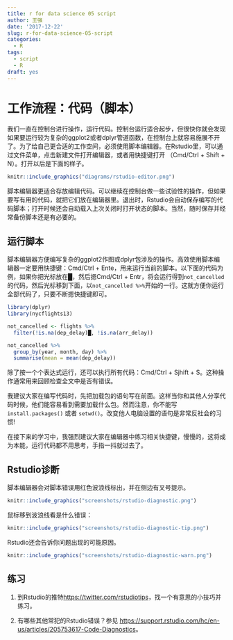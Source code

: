 ```yaml
---
title: r for data science 05 script
author: 王强
date: '2017-12-22'
slug: r-for-data-science-05-script
categories:
  - R
tags:
  - script
  - R
draft: yes
---
```


# 工作流程：代码（脚本）

我们一直在控制台进行操作，运行代码。控制台运行适合起步，但很快你就会发现如果要运行较为复杂的ggplot2或者dplyr管道函数，在控制台上就容易施展不开了。为了给自己更合适的工作空间，必须使用脚本编辑器。在Rstudio里，可以通过文件菜单，点击新建文件打开编辑器，或者用快捷键打开 （Cmd/Ctrl + Shift + N）。打开以后是下面的样子。

```r
knitr::include_graphics("diagrams/rstudio-editor.png")
```

脚本编辑器更适合存放编辑代码。可以继续在控制台做一些试验性的操作，但如果要写有用的代码，就把它们放在编辑器里。退出时，Rstudio会自动保存编写的代码脚本；打开时候还会自动载入上次关闭时打开状态的脚本。当然，随时保存并经常备份脚本还是有必要的。

## 运行脚本

脚本编辑器方便编写复杂的ggplot2作图或dplyr包涉及的操作。高效使用脚本编辑器一定要用快捷键：Cmd/Ctrl + Ente，用来运行当前的脚本。以下面的代码为例，如果你把光标放在█，然后摁Cmd/Ctrl + Entr，将会运行得到`not_cancelled`的代码，然后光标移到下面，以`not_cancelled %>%`开始的一行。这就方便你运行全部代码了，只要不断摁快捷键即可。

```r
library(dplyr)
library(nycflights13)

not_cancelled <- flights %>% 
  filter(!is.na(dep_delay)█, !is.na(arr_delay))

not_cancelled %>% 
  group_by(year, month, day) %>% 
  summarise(mean = mean(dep_delay))
```

除了按一个个表达式运行，还可以执行所有代码：Cmd/Ctrl + Sjhift + S。这种操作通常用来回顾检查全文中是否有错误。

我建议大家在编写代码时，先把加载包的语句写在前面。这样当你和其他人分享代码时候，他们能容易看到需要加载什么包。然而注意，你不能写`install.packages()` 或者 `setwd()`。改变他人电脑设置的语句是非常反社会的习惯!

在接下来的学习中，我强烈建议大家在编辑器中练习相关快捷键，慢慢的，这将成为本能，运行代码都不用思考，手指一抖就过去了。

## Rstudio诊断

脚本编辑器会对脚本错误用红色波浪线标出，并在侧边有叉号提示。

```r
knitr::include_graphics("screenshots/rstudio-diagnostic.png")
```

鼠标移到波浪线看是什么错误：

```r
knitr::include_graphics("screenshots/rstudio-diagnostic-tip.png")
```

Rstudio还会告诉你问题出现的可能原因。

```r
knitr::include_graphics("screenshots/rstudio-diagnostic-warn.png")
```

## 练习

1.  到Rstudio的推特<https://twitter.com/rstudiotips>，找一个有意思的小技巧并练习。

1.  有哪些其他常犯的Rstudio错误？参见
    <https://support.rstudio.com/hc/en-us/articles/205753617-Code-Diagnostics>。 
    











